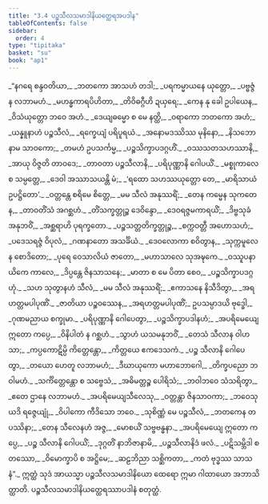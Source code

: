 ```yaml
---
title: "3.4 ပဉ္စသီလသမာဒါနိယတ္ထေရအပဒါန"
tableOfContents: false
sidebar:
  order: 4
type: "tipitaka"
basket: "su"
book: "ap1"
---
```



<DynamicBreadcrumb />

<Division number="134" book="ap1" e="ch" v="20" p="84">

<Paragraph number="999" type="verses" book="ap1">
_“နဂရေ စန္ဒဝတိယာ,_  
_ဘတကော အာသဟံ တဒါ;_  
_ပရကမ္မာယနေ ယုတ္တော,_  
_ပဗ္ဗဇ္ဇံ န လဘာမဟံ._  

</Paragraph>

</Division>
<Division number="135" book="ap1" e="ch" v="20" p="85">

<Paragraph number="1000" type="verses" book="ap1">
_မဟန္ဓကာရပိဟိတာ,_  
_တိဝိဓဂ္ဂီဟိ ဍယှရေ;_  
_ကေန နု ခေါ ဥပါယေန,_  
_ဝိသံယုတ္တော ဘဝေ အဟံ._  

</Paragraph>

</Division>
<Division number="136" book="ap1" e="ch" v="20" p="85">

<Paragraph number="1001" type="verses" book="ap1">
_ဒေယျဓမ္မော စ မေ နတ္ထိ,_  
_ဝရာကော ဘတကော အဟံ;_  
_ယန္နူနာဟံ ပဉ္စသီလံ,_  
_ရက္ခေယျံ ပရိပူရယံ._  

</Paragraph>

</Division>
<Division number="137" book="ap1" e="ch" v="20" p="85">

<Paragraph number="1002" type="verses" book="ap1">
_အနောမဒဿိဿ မုနိနော,_  
_နိသဘော နာမ သာဝကော;_  
_တမဟံ ဥပသင်္ကမ္မ,_  
_ပဉ္စသိက္ခာပဒဂ္ဂဟိံ._  

</Paragraph>

</Division>
<Division number="138" book="ap1" e="ch" v="20" p="85">

<Paragraph number="1003" type="verses" book="ap1">
_ဝဿသတသဟဿာနိ,_  
_အာယု ဝိဇ္ဇတိ တာဝဒေ;_  
_တာဝတာ ပဉ္စသီလာနိ,_  
_ပရိပုဏ္ဏာနိ ဂေါပယိံ._  

</Paragraph>

</Division>
<Division number="139" book="ap1" e="ch" v="20" p="85">

<Paragraph number="1004" type="verses" book="ap1">
_မစ္စုကာလေ စ သမ္ပတ္တေ,_  
_ဒေဝါ အဿာသယန္တိ မံ;_  
_‘ရထော သဟဿယုတ္တော တေ,_  
_မာရိသာယံ ဥပဋ္ဌိတော’._  

</Paragraph>

</Division>
<Division number="140" book="ap1" e="ch" v="20" p="85">

<Paragraph number="1005" type="verses" book="ap1">
_ဝတ္တန္တေ စရိမေ စိတ္တေ,_  
_မမ သီလံ အနုဿရိံ;_  
_တေန ကမ္မေန သုကတေန,_  
_တာဝတိံသံ အဂစ္ဆဟံ._  

</Paragraph>

</Division>
<Division number="141" book="ap1" e="ch" v="20" p="85">

<Paragraph number="1006" type="verses" book="ap1">
_တိံသက္ခတ္တုဉ္စ ဒေဝိန္ဒော,_  
_ဒေဝရဇ္ဇမကာရယိံ;_  
_ဒိဗ္ဗသုခံ အနုဘဝိံ,_  
_အစ္ဆရာဟိ ပုရက္ခတော._  

</Paragraph>

</Division>
<Division number="142" book="ap1" e="ch" v="20" p="85">

<Paragraph number="1007" type="verses" book="ap1">
_ပဉ္စသတ္တတိက္ခတ္တုဉ္စ,_  
_စက္ကဝတ္တီ အဟောသဟံ;_  
_ပဒေသရဇ္ဇံ ဝိပုလံ,_  
_ဂဏနာတော အသင်္ခိယံ._  

</Paragraph>

</Division>
<Division number="143" book="ap1" e="ch" v="20" p="85">

<Paragraph number="1008" type="verses" book="ap1">
_ဒေဝလောကာ စဝိတွာန,_  
_သုက္ကမူလေန စောဒိတော;_  
_ပုရေ ဝေသာလိယံ ဇာတော,_  
_မဟာသာလေ သုအဍ္ဎကေ._  

</Paragraph>

</Division>
<Division number="144" book="ap1" e="ch" v="20" p="85">

<Paragraph number="1009" type="verses" book="ap1">
_ဝဿူပနာယိကေ ကာလေ,_  
_ဒိပ္ပန္တေ ဇိနသာသနေ;_  
_မာတာ စ မေ ပိတာ စေဝ,_  
_ပဉ္စသိက္ခာပဒဂ္ဂဟုံ._  

</Paragraph>

</Division>
<Division number="145" book="ap1" e="ch" v="20" p="85">

<Paragraph number="1010" type="verses" book="ap1">
_သဟ သုတွာနဟံ သီလံ,_  
_မမ သီလံ အနုဿရိံ;_  
_ဧကာသနေ နိသီဒိတွာ,_  
_အရဟတ္တမပါပုဏိံ._  

</Paragraph>

</Division>
<Division number="146" book="ap1" e="ch" v="20" p="85">

<Paragraph number="1011" type="verses" book="ap1">
_<Emphasis>ဇာတိယာ ပဉ္စဝဿေန</Emphasis>,_  
_အရဟတ္တမပါပုဏိံ;_  
ဥပသမ္ပာဒယိ ဗုဒ္ဓေါ,_  
_ဂုဏမညာယ စက္ခုမာ._  

</Paragraph>

</Division>
<Division number="147" book="ap1" e="ch" v="20" p="85">

<Paragraph number="1012" type="verses" book="ap1">
_ပရိပုဏ္ဏာနိ ဂေါပေတွာ,_  
_ပဉ္စသိက္ခာပဒါနဟံ;_  
_အပရိမေယျေ ဣတော ကပ္ပေ,_  
_ဝိနိပါတံ န ဂစ္ဆဟံ._  

</Paragraph>

</Division>
<Division number="148" book="ap1" e="ch" v="20" p="86">

<Paragraph number="1013" type="verses" book="ap1">
_သွာဟံ ယသမနုဘဝိံ,_  
_တေသံ သီလာန ဝါဟသာ;_  
_ကပ္ပကောဋိမ္ပိ ကိတ္တေန္တော,_  
_ကိတ္တယေ ဧကဒေသကံ._  

</Paragraph>

</Division>
<Division number="149" book="ap1" e="ch" v="20" p="86">

<Paragraph number="1014" type="verses" book="ap1">
_ပဉ္စ သီလာနိ ဂေါပေတွာ,_  
_တယော ဟေတူ လဘာမဟံ;_  
_ဒီဃာယုကော မဟာဘောဂေါ,_  
_တိက္ခပညော ဘဝါမဟံ._  

</Paragraph>

</Division>
<Division number="150" book="ap1" e="ch" v="20" p="86">

<Paragraph number="1015" type="verses" book="ap1">
_သင်္ကိတ္တေန္တော စ သဗ္ဗေသံ,_  
_အဓိမတ္တဉ္စ ပေါရိသံ;_  
_ဘဝါဘဝေ သံသရိတွာ,_  
_ဧတေ ဌာနေ လဘာမဟံ._  

</Paragraph>

</Division>
<Division number="151" book="ap1" e="ch" v="20" p="86">

<Paragraph number="1016" type="verses" book="ap1">
_အပရိမေယျသီလေသု,_  
_ဝတ္တန္တာ ဇိနသာဝကာ;_  
_ဘဝေသု ယဒိ ရဇ္ဇေယျုံ,_  
_ဝိပါကော ကီဒိသော ဘဝေ._  

</Paragraph>

</Division>
<Division number="152" book="ap1" e="ch" v="20" p="86">

<Paragraph number="1017" type="verses" book="ap1">
_သုစိဏ္ဏံ မေ ပဉ္စသီလံ,_  
_ဘတကေန တပဿိနာ;_  
_တေန သီလေနဟံ အဇ္ဇ,_  
_မောစယိံ သဗ္ဗဗန္ဓနာ._  

</Paragraph>

</Division>
<Division number="153" book="ap1" e="ch" v="20" p="86">

<Paragraph number="1018" type="verses" book="ap1">
_အပရိမေယျေ ဣတော ကပ္ပေ,_  
_ပဉ္စ သီလာနိ ဂေါပယိံ;_  
_ဒုဂ္ဂတိံ နာဘိဇာနာမိ,_  
_ပဉ္စသီလာနိဒံ ဖလံ._  

</Paragraph>

</Division>
<Division number="154" book="ap1" e="ch" v="20" p="86">

<Paragraph number="1019" type="verses" book="ap1">
_ပဋိသမ္ဘိဒါ စတဿော,_  
_ဝိမောက္ခာပိ စ အဋ္ဌိမေ;_  
_ဆဠဘိညာ သစ္ဆိကတာ,_  
_ကတံ ဗုဒ္ဓဿ သာသနံ”._  

</Paragraph>

<Paragraph number="1020" book="ap1">
ဣတ္ထံ သုဒံ အာယသ္မာ ပဉ္စသီလသမာဒါနိယော ထေရော ဣမာ ဂါထာယော အဘာသိတ္ထာတိ.

</Paragraph>
</Division>

<Paragraph number="1021" type="center" book="ap1">
ပဉ္စသီလသမာဒါနိယတ္ထေရဿာပဒါနံ စတုတ္ထံ.
</Paragraph>
